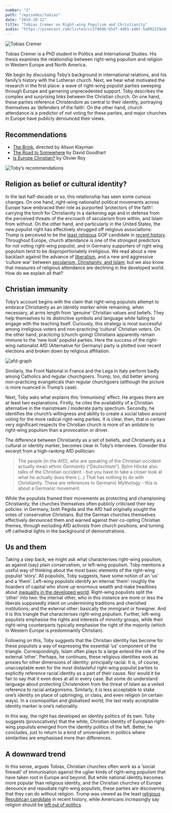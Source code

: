```yaml
---
number: "2"
path: "/episodes/tobias"
date: "2019-10-22"
title: "Tobias Cremer on Right-wing Populism and Christianity"
audio: "https://pinecast.com/listen/cc1f80db-b5d7-4d01-ad0c-5a892229ad4c.mp3"
---
```


![Tobias Cremer](tobias.jpg)

Tobias Cremer is a PhD student in Politics and International Studies. His thesis examines the relationship between right-wing populism and religion in Western Europe and North America.

We begin by discussing Toby’s background in international relations, and his family’s history with the Lutheran church. Next, we hear what motivated the research in the first place: a wave of right-wing populist parties sweeping through Europe and garnering unprecedented support. Toby describes the complex and surprising links between the Christian church. On one hand, these parties reference Christendom as central to their identity, portraying themselves as ‘defenders of the faith’. On the other hand, church attendance is a predictor of *not* voting for these parties, and major churches in Europe have publicly denounced their views. 

## Recommendations

- [The Brink](https://letterboxd.com/film/the-brink-2019/), directed by Alison Klayman
- [The Road to Somewhere](https://www.goodreads.com/en/book/show/32446555) by David Goodhart
- [Is Europe Christian?](https://www.goodreads.com/book/show/48715693) by Olivier Roy

![Toby’s recommendations](book-choices.jpg)

## Religion as belief or cultural identity?

In the last half-decade or so, this relationship has seen some curious changes. On one hand, right-wing nationalist political movements across Europe have embraced their role as purported ‘protectors of the faith’: carrying the torch for Christianity in a darkening age and in defense from the perceived threats of the encroach of secularism from within, and Islam from without. On the other hand, and particularly in the United States, the new populist right has effectively shrugged off religious associations: Trump is perceived to be the [least religious](https://time.com/4194738/poll-religious-voters-embrace-donald-trump-even-if-he-lacks-faith/) GOP candidate in [recent history](https://www.pewresearch.org/fact-tank/2016/01/27/key-findings-faith-and-politics-in-2016-presidential-race/). Throughout Europe, church attendance is one of the strongest predictors for *not* voting right-wing populist, and in Germany supporters of right wing populism tend to be disproportionately irreligious. We read about a new backlash against the advance of [liberalism](https://www.cambridge.org/core/journals/perspectives-on-politics/article/trump-and-the-populist-authoritarian-parties-the-silent-revolution-in-reverse/FE06E514F88A13C8DBFD41984D12D88D), and a new and aggressive ‘culture war’ between [secularism, Christianity, and Islam](https://www.goodreads.com/book/show/15893689); but we also know that measures of religious attendance are declining in the developed world. How do we explain all that?

## Christian immunity

Toby’s account begins with the claim that right-wing populists attempt to embrace Christianity as an *identity marker* while remaining, when necessary, at arms length from ‘genuine’ Christian values and beliefs. They help themselves to its distinctive symbols and language while failing to engage with the teaching itself. Curiously, this strategy is most successful among irreligious voters and non-practicing ‘cultural’ Christian voters. On the other hand, practicing (church-going) Christians apparently remain immune to the ‘new look’ populist parties. Here the success of the right-wing nationalist AfD (Alternative for Germany) party is plotted over recent elections and broken down by religious affiliation.

![afd-graph](afd-graph.png)

Similarly, the Front National in France and the Lega in Italy perform badly among Catholics and regular churchgoers. Trump, too, did better among non-practicing evangelicals than regular churchgoers (although the picture is more nuanced in Trump’s case).

Next, Toby asks what explains this ‘immunising’ effect. He argues there are at least two explanations. Firstly, he cites the availability of a Christian alternative in the mainstream / moderate party spectrum. Secondly, he identifies the church’s willingness and ability to create a social taboo around voting for the more radical right-wing parties.  It is clear, then, that in certain very significant respects the Christian church is more of an antidote to right-wing populism than a provocation or driver.

The difference between Christianity as a set of beliefs, and Christianity as a cultural or identity marker, becomes clear in Toby’s interviews. Consider this excerpt from a high-ranking AfD politician:

> The people (in the AfD), who are speaking of the Christian occident actually mean ethnic *Germanity* (“Deutschtum”). Björn Höcke also talks of the Christian occident - but you have to take a closer look at what he actually does there (...) That has nothing to do with Christianity. These are references to Germanic Mythology - this is about a Germanic movement.

While the populists framed their movements as protecting and championing Christianity, the churches themselves often publicly criticised their key policies: in Germany, both Pegida and the AfD had originally sought the votes of conservative Christians. But the German churches themselves effectively denounced them and warned against their co-opting Christian themes, through excluding AfD activists from church positions, and turning off cathedral lights in the background of demonstrations.

## Us and them

Taking a step back, we might ask what characterises right-wing populism, as against (say) plain conservatism, or left-wing populism. Toby mentions a useful way of thinking about the most basic elements of the right-wing populist ‘story’. All populists, Toby suggests, have some notion of an ‘us’ and a ‘them’. Left-wing populists identify an internal ‘them’: roughly the hoarders of capital who shore up enormous wealth and make headlines about [inequality in the developed world](https://www.cbpp.org/research/poverty-and-inequality/a-guide-to-statistics-on-historical-trends-in-income-inequality). Right-wing populists split the ‘other’ into two: the internal other, who in this instance are more or less the liberals supposedly intent on undermining traditions and cherished institutions; and the external other: basically the immigrant or foreigner. And it is this triangle that characterises right-wing populism. Further, left-wing populists emphasise the rights and interests of minority groups, while their right-wing counterparts typically emphasise the right of the *majority* (which in Western Europe is predominantly Christian).

Following on this, Toby suggests that the Christian identity has become for these populists a way of expressing the essential ‘us’ component of the triangle. Correspondingly, Islam often plays to a large extend the role of the external ‘other’. Perhaps, he continues, these religious identities work as proxies for other dimensions of identity: principally racial. It is, of course, unacceptable even for the most distasteful right-wing populist parties to explicitly reference racial identity as a part of their cause. Nor would it be fair to say that it even does at all in every case. But some do understand language about protecting Christendom from the threat of Islam as a veiled reference to racial antagonisms. Similarly, it is less acceptable to stake one’s identity on place of upbringing, or class, and even religion (in certain ways). In a cosmopolitan and globalised world, the last really acceptable identity marker is one’s nationality. 

In this way, the right has developed an identity politics of its own. Toby suggests (provocatively) that the white, Christian identity of European right-wing populists emerged from the identity politics of the left. Better, he concludes, just to return to a kind of universalism in politics where similarities are emphasised more than differences.

## A downward trend

In this sense, argues Tobias, Christian churches often work as a ‘social firewall’ of immunisation against the uglier kinds of right-wing populism that have taken root in Europe and beyond. But while national identity becomes more popular than religious identity, and the Christian churches of Europe denounce and repudiate right-wing populists, these parties are discovering that they can do without religion. Trump was viewed as the least [religious Republican candidate](https://www.pewforum.org/2016/01/27/faith-and-the-2016-campaign/) in recent history, while Americans increasingly say religion should be [left out of politics](https://www.pewforum.org/2019/11/15/americans-have-positive-views-about-religions-role-in-society-but-want-it-out-of-politics/).